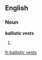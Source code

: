 ==English==

===Noun===
'''ballistic vests'''

# {{plural of|[[ballistic vest]]}}

[[fr:ballistic vests]]